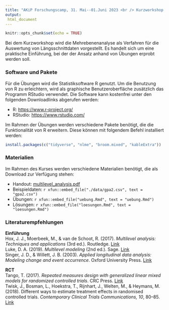 ```yaml
---
title: "AKiP Forschungscamp, 31. Mai--01.Juni 2023 <br /> Kurzworkshop Multilevel Analysis"
output:
 html_document
---
```


```r
knitr::opts_chunk$set(echo = TRUE)
```

Bei dem Kurzworkshop wird die Mehrebenenanalyse als Verfahren für die Auswertung von Längsschnittdaten vorgestellt. Es handelt sich um eine praktische Einführung, bei der der Ansatz anhand von Übungen erprobt werden soll.

### Software und Pakete
Für die Übungen wird die Statistiksoftware R genutzt. Um die Benutzung von R zu erleichtern, wird als graphische Benutzeroberfläche zusätzlich das Programm RStudio verwendet. Die Software kann kostenfrei unter den folgenden Downloadlinks abgerufen werden:

- R: [https://www.r-project.org/](https://ftp.fau.de/cran/)
- RStudio: [https://www.rstudio.com/](https://www.rstudio.com/products/rstudio/download/#download)

Im Rahmen der Übungen werden verschiedene Pakete benötigt, die die Funktionalität von R erweitern. Diese können mit folgendem Befehl installiert werden:

```r
install.packages(c("tidyverse", "nlme", "broom.mixed", "kableExtra"))
```

### Materialien
Im Rahmen des Kurses werden verschiedene Materialien benötigt, die als Download zur Verfügung stehen:

- Handout: [multilevel_analysis.pdf](https://uni-koeln.sciebo.de/s/Oci76TnsbUlG6TX)
- Beispieldaten: `r xfun::embed_file("./data/gpa2.csv", text = "gpa2.csv")`
- Übungen: `r xfun::embed_file("uebung.Rmd", text = "uebung.Rmd")`
- Lösungen: `r xfun::embed_file("loesungen.Rmd", text = "loesungen.Rmd")`

### Literaturempfehlungen
**Einführung** \
Hox, J. J., Moerbeek, M., & van de Schoot, R. (2017). *Multilevel analysis: Techniques and applications* (3rd ed.). Routledge. [Link](https://multilevel-analysis.sites.uu.nl) \
Luke, D. A. (2019). *Multilevel modeling* (2nd ed.). Sage. [Link](https://us.sagepub.com/en-us/nam/multilevel-modeling/book243884)\
Singer, J. D., & Willett, J. B. (2003). *Applied longitudinal data analysis: Modeling change and event occurrence*. Oxford University Press. [Link](https://doi.org/10.1093/acprof:oso/9780195152968.001.0001) \

**RCT** \
Tango, T. (2017). *Repeated measures design with generalized linear mixed models for randomized controlled trials*. CRC Press. [Link](https://www.routledge.com/Repeated-Measures-Design-with-Generalized-Linear-Mixed-Models-for-Randomized/Tango/p/book/9780367736385) \
Twisk, J., Bosman, L., Hoekstra, T., Rijnhart, J., Welten, M., & Heymans, M. (2018). Different ways to estimate treatment effects in randomised controlled trials. *Contemporary Clinical Trials Communications, 10*, 80–85. [Link](https://doi.org/10.1016/j.conctc.2018.03.008)

